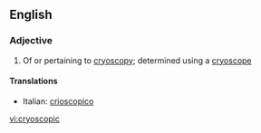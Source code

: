 ==English==

===Adjective===
{{en-adj|-}}

#{{chemistry|physics}} Of or pertaining to [[cryoscopy]]; determined using a [[cryoscope]]

====Translations====
{{top}}
*Italian: [[crioscopico]]
{{mid}}

{{bottom}}

[[vi:cryoscopic]]